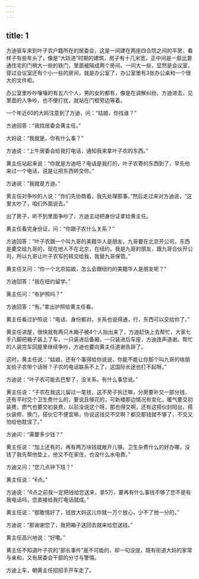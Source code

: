 ```yaml
---
---
---
```

title: 1
---



方迪驱车来到叶子农户籍所在的居委会，这是一间建在两座四合院之间的平房，看样子有些年头了，像是“大跃进”时期的建筑，房子有十几米宽，正中间是一扇比普通住宅的门稍大一些的铁门，里面被隔成两个房间，一间大一些，显然是会议室，穿过会议室还有个小一些的房间，就是办公室了，办公室里有3张办公桌和一个很大的文件柜。

办公室里吵吵嚷嚷的有五六个人，男的女的都有，像是在调解纠纷。方迪进去，见里面的人争吵，也不便打扰，就站在门框旁边等着。

一个年近60的大妈注意到了方迪，问：“姑娘，你找谁？”

方迪回答：“我找居委会黄主任。”

大妈说：“我就是，你有什么事？”

方迪说：“上午居委会给我打电话，通知我来拿叶子农的东西。”

黄主任站起来说：“你就是方迪吧？电话是我打的，叶子农寄的东西到了，早先他来过一个电话，说是让把东西转交你。”

方迪说：“我就是方迪。”

黄主任对争吵的人说：“你们先协商着，我先处理那事。”然后走过来对方迪说，“这里太吵了，咱们外面说去。”

出了房子，听不到里面争吵了，方迪主动把身份证拿给黄主任。

黄主任看完身份证，问：“你跟子农什么关系？”

方迪回答：“叶子农跟一个叫九哥的美籍华人是朋友，九哥要在北京开公司，东西是要交给九哥的，现在他人不在北京，在纽约。我是九哥的朋友，跟九哥合伙开公司，所以九哥让叶子农写的转交给我，我替九哥保管。”

黄主任又问：“你一个北京姑娘，怎么会跟纽约的美籍华人是朋友呢？”

方迪回答：“我在纽约留学。”

黄主任问：“有护照吗？”

方迪回答：“有。”拿出护照给黄主任看。

黄主任看过护照说：“电话、身份都对，关系也说得通，行，东西可以交给你了。”

黄主任进屋，很快就有两只木箱子被4个人抬出来了，方迪赶快上去帮忙，大家七手八脚把箱子装上了车，一只装进后备厢，一只装进后车座，方迪连声道谢。帮忙的人装完车回屋里继续争吵，方迪也要向黄主任道谢告辞了。

这时，黄主任说：“姑娘，还有个事得给你说说，你能不能让你那个叫九哥的啥朋友给子农带个话呀？子农的电话联系不上了，这国际长途也打不起呀。”

方迪说：“叶子农可能去巴黎了，没关系，有什么事您说。”

黄主任说：“子农在我这儿留过一笔钱，这不房子拆迁嘛，分房要补交一部分钱，还有平时交个卫生费什么的，要说且够花的，可新楼那边情况有变化，暖气要交初装费，燃气也要交初装费，以前没说这个呀，那也得交啊，还有这搭伙封阳台，搭伙装修、换门，搭伙它不便宜嘛，你说这钱交不交啊？都交那钱就不够了，不交又怕给他耽误了。”

方迪问：“需要多少钱？”

黄主任说：“加上还有的，再有两万块钱就敞开儿够。卫生杂费什么的好办哪，没钱了我先帮他垫上，他又不在家住，也没什么水电费。”

方迪又问：“您几点钟下班？”

黄主任说：“6点。”

方迪说：“6点之前我一定把钱给您送来，拿5万，要再有什么事钱不够了您不是有我电话吗，您直接给我打电话就成。”

黄主任说：“那敢情好了，钱放大妈这儿你就一万个放心，少不了他一分的。”

方迪说：“那谢谢您了，我把箱子送回去就来给您送钱。”

黄主任高兴地说：“好嘞。”

黄主任不知道叶子农的“部长事件”是不可能的，却一句没提，既有街道大妈的家常与亲和，又有居委会干部的分寸与警惕。

方迪上车，朝黄主任招招手开车走了。